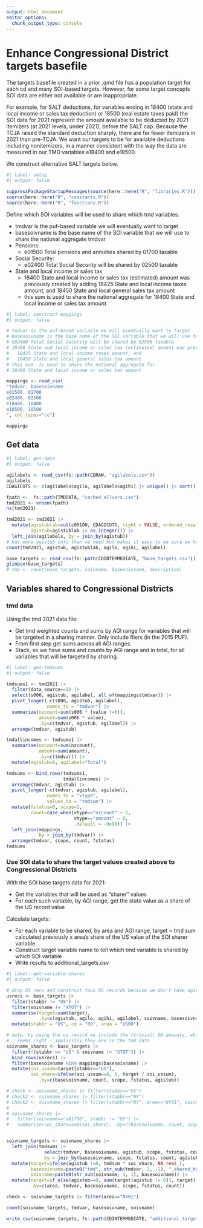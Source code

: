 ```yaml
---
output: html_document
editor_options: 
  chunk_output_type: console
---
```


# Enhance Congressional District targets basefile

The targets basefile created in a prior .qmd file has a population target for each cd and many SOI-based targets. However, for some target concepts SOI data are either not available or are inappropriate. 

For example, for SALT deductions, for variables ending in 18400 (state and local income or sales tax deduction) or 18500 (real estate taxes paid) the SOI data for 2021 represent the amount available to be deducted by 2021 itemizers (at 2021 levels, under 2021), before the SALT cap. Because the TCJA raised the standard deduction sharply, there are far fewer itemizers in 2021 than pre-TCJA. We want our targets to be for available deductions including nonitemizers, in a manner consistent with the way the data are measured in our TMD variables e18400 and e18500.

We construct alternative SALT targets below.


```r
#| label: setup
#| output: false

suppressPackageStartupMessages(source(here::here("R", "libraries.R")))
source(here::here("R", "constants.R"))
source(here::here("R", "functions.R"))

```


Define which SOI variables will be used to share which tmd variables.

-   tmdvar is the puf-based variable we will eventually want to target
-   basesoivname is the base name of the SOI variable that we will use to share the national aggregate tmdvar
-   Pensions:
    -   e01500 Total pensions and annuities shared by 01700 taxable
-   Social Security:
    -   e02400 Total Social Security will be shared by 02500 taxable
-   State and local income or sales tax
    -   18400 State and local income or sales tax (estimated) amount was previously created by adding 18425 State and local income taxes amount, and 18450 State and local general sales tax amount
    -   this sum  is used to share the national aggregate for 18400 State and local income or sales tax amount


```r
#| label: construct-mappings
#| output: false

# tmdvar is the puf-based variable we will eventually want to target
# basesoivname is the base name of the SOI variable that we will use to share the national aggregate tmdvar
# e02400 Total Social Security will be shared by 02500 taxable
# 18400 State and local income or sales tax (estimated) amount was previously created by adding
#   18425 State and local income taxes amount, and
#   18450 State and local general sales tax amount
# this sum  is used to share the national aggregate for
# 18400 State and local income or sales tax amount

mappings <- read_csv(
"tmdvar, basesoivname
e01500, 01700
e02400, 02500
e18400, 18400
e18500, 18500
", col_types="cc")

mappings

```


## Get data

```r
#| label: get-data
#| output: false

agilabels <- read_csv(fs::path(CDRAW, "agilabels.csv"))
agilabels
CDAGICUTS <- c(agilabels$agilo, agilabels$agihi) |> unique() |> sort()

fpath <-  fs::path(TMDDATA, "cached_allvars.csv")
tmd2021 <- vroom(fpath)
ns(tmd2021)

tmd2021 <- tmd2021 |> 
  mutate(agistublab=cut(c00100, CDAGICUTS, right = FALSE, ordered_result = TRUE),
         agistub=agistublab |> as.integer()) |> 
  left_join(agilabels, by = join_by(agistub))
# has more agistub info than we need but makes it easy to be sure we have the right stubs
count(tmd2021, agistub, agistublab, agilo, agihi, agilabel)

base_targets <- read_csv(fs::path(CDINTERMEDIATE, "base_targets.csv"))
glimpse(base_targets)
# tmp <- count(base_targets, soivname, basesoivname, description)

```

## Variables shared to Congressional Districts

### tmd data

Using the tmd 2021 data file:

-   Get tmd weighted counts and sums by AGI range for variables that will be targeted in a sharing manner. Only include filers (in the 2015 PUF). 
-   From first step get sums across all AGI ranges.
-   Stack, so we have sums and counts by AGI range and in total, for all variables that will be targeted by sharing.


```r
#| label: get-tmdsums
#| output: false

tmdsums1 <- tmd2021 |> 
  filter(data_source==1) |> 
  select(s006, agistub, agilabel, all_of(mappings$tmdvar)) |> 
  pivot_longer(-c(s006, agistub, agilabel),
               names_to = "tmdvar") |> 
  summarize(nzcount=sum(s006 * (value !=0)),
            amount=sum(s006 * value),
            .by=c(tmdvar, agistub, agilabel)) |> 
  arrange(tmdvar, agistub)

tmdallincomes <- tmdsums1 |> 
  summarise(nzcount=sum(nzcount),
            amount=sum(amount),
            .by=c(tmdvar)) |> 
  mutate(agistub=0, agilabel="Total")

tmdsums <- bind_rows(tmdsums1,
                     tmdallincomes) |> 
  arrange(tmdvar, agistub) |> 
  pivot_longer(-c(tmdvar, agistub, agilabel),
               names_to = "vtype",
               values_to = "tmdsum") |>
  mutate(fstatus=0, scope=1, 
         count=case_when(vtype=="nzcount" ~ 2,
                         vtype=="amount" ~ 0,
                         .default = -9e99)) |> 
  left_join(mappings, 
            by = join_by(tmdvar)) |> 
  arrange(tmdvar, scope, count, fstatus)
tmdsums

```


### Use SOI data to share the target values created above to Congressional Districts

With the SOI base targets data for 2021:

-   Get the variables that will be used as "sharer" values
-   For each such variable, by AGI range, get the state value as a share of the US record value

Calculate targets:

-   For each variable to be shared, by area and AGI range, target = tmd sum calculated previously x area's share of the US value of the SOI sharer variable
-   Construct target variable name to tell which tmd variable is shared by which SOI variable
-   Write results to additional_targets.csv

```r
#| label: get-variable-shares
#| output: false

# drop US recs and construct faux US records because we don't have agistub for the real U.S. records
usrecs <- base_targets |> 
  filter(stabbr != "US") |> 
  filter(soivname != "XTOT") |> 
  summarise(target=sum(target),
            .by=c(agistub, agilo, agihi, agilabel, soivname, basesoivname, scope, fstatus, count, description)) |> 
  mutate(stabbr = "US", cd = "00", area = "US00")

# note: by using the us record we include the (trivial) OA amounts, which 
#   seems right - implicitly they are in the tmd data
soivname_shares <- base_targets |> 
  filter(!(stabbr == "US" & soivname != "XTOT")) |> 
  bind_rows(usrecs) |>  
  filter(basesoivname %in% mappings$basesoivname) |> 
  mutate(soi_ussum=target[stabbr=="US"],
         soi_share=ifelse(soi_ussum==0, 0, target / soi_ussum),
            .by=c(basesoivname, count, scope, fstatus, agistub))

# check <- soivname_shares |> filter(stabbr=="US")
# check2 <- soivname_shares |> filter(stabbr=="NY")
# check2 <- soivname_shares |> filter(stabbr=="NY", area=="NY01", soivname=="a01700")
# 
# soivname_shares |> 
#   filter(soivname=="a01700", stabbr != "US") |> 
#   summarise(soi_share=sum(soi_share), .by=c(basesoivname, count, scope, fstatus, agistub, agilabel))


soivname_targets <- soivname_shares |> 
  left_join(tmdsums |> 
              select(tmdvar, basesoivname, agistub, scope, fstatus, count, tmdsum),
              by = join_by(basesoivname, scope, fstatus, count, agistub)) |> 
  mutate(target=ifelse(agistub !=0, tmdsum * soi_share, NA_real_),
         basesoivname=paste0("tmd", str_sub(tmdvar, 2, -1), "_shared_by_soi", basesoivname),
         soivname=paste0(str_sub(soivname, 1, 1), basesoivname)) |> 
  mutate(target=if_else(agistub==0, sum(target[agistub != 0]), target),
         .by=c(area, tmdvar, basesoivname, scope, fstatus, count))

check <- soivname_targets |> filter(area=="NY01")

count(soivname_targets, tmdvar, basesoivname, soivname)

write_csv(soivname_targets, fs::path(CDINTERMEDIATE, "additional_targets.csv"))

```


